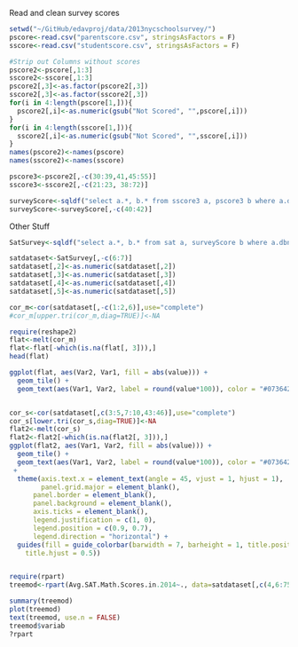 Read and clean survey scores
```r

setwd("~/GitHub/edavproj/data/2013nycschoolsurvey/")
pscore<-read.csv("parentscore.csv", stringsAsFactors = F)
sscore<-read.csv("studentscore.csv", stringsAsFactors = F)

#Strip out Columns without scores
pscore2<-pscore[,1:3]
sscore2<-sscore[,1:3]
pscore2[,3]<-as.factor(pscore2[,3])
sscore2[,3]<-as.factor(sscore2[,3])
for(i in 4:length(pscore[1,])){
  pscore2[,i]<-as.numeric(gsub("Not Scored", "",pscore[,i]))
}
for(i in 4:length(sscore[1,])){
  sscore2[,i]<-as.numeric(gsub("Not Scored", "",sscore[,i]))
}
names(pscore2)<-names(pscore)
names(sscore2)<-names(sscore)

pscore3<-pscore2[,-c(30:39,41,45:55)]
sscore3<-sscore2[,-c(21:23, 38:72)]

surveyScore<-sqldf("select a.*, b.* from sscore3 a, pscore3 b where a.dbn=b.dbn")
surveyScore<-surveyScore[,-c(40:42)]

```

Other Stuff
```r
SatSurvey<-sqldf("select a.*, b.* from sat a, surveyScore b where a.dbn=b.dbn")

satdataset<-SatSurvey[,-c(6:7)]
satdataset[,2]<-as.numeric(satdataset[,2])
satdataset[,3]<-as.numeric(satdataset[,3])
satdataset[,4]<-as.numeric(satdataset[,4])
satdataset[,5]<-as.numeric(satdataset[,5])

cor_m<-cor(satdataset[,-c(1:2,6)],use="complete")
#cor_m[upper.tri(cor_m,diag=TRUE)]<-NA

require(reshape2)
flat<-melt(cor_m)
flat<-flat[-which(is.na(flat[, 3])),]
head(flat)

ggplot(flat, aes(Var2, Var1, fill = abs(value))) + 
  geom_tile() + 
  geom_text(aes(Var1, Var2, label = round(value*100)), color = "#073642", size = 2) 


cor_s<-cor(satdataset[,c(3:5,7:10,43:46)],use="complete")
cor_s[lower.tri(cor_s,diag=TRUE)]<-NA
flat2<-melt(cor_s)
flat2<-flat2[-which(is.na(flat2[, 3])),]
ggplot(flat2, aes(Var1, Var2, fill = abs(value))) + 
  geom_tile() + 
  geom_text(aes(Var1, Var2, label = round(value*100)), color = "#073642", size = 4) 
 +
  theme(axis.text.x = element_text(angle = 45, vjust = 1, hjust = 1), 
        panel.grid.major = element_blank(),
      panel.border = element_blank(),
      panel.background = element_blank(),
      axis.ticks = element_blank(),
      legend.justification = c(1, 0),
      legend.position = c(0.9, 0.7),
      legend.direction = "horizontal") +
  guides(fill = guide_colorbar(barwidth = 7, barheight = 1, title.position = "top", 
    title.hjust = 0.5))


require(rpart)
treemod<-rpart(Avg.SAT.Math.Scores.in.2014~., data=satdataset[,c(4,6:75)])

summary(treemod)
plot(treemod)
text(treemod, use.n = FALSE)
treemod$variab
?rpart
```



